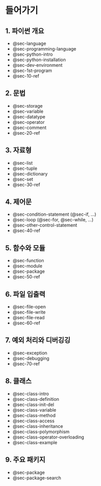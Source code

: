 # 들어가기 {.unnumbered}

## 1. 파이썬 개요

- @sec-language
- @sec-programming-language
- @sec-python-intro
- @sec-python-installation
- @sec-dev-environment
- @sec-1st-program
- @sec-10-ref

## 2. 문법

- @sec-storage
- @sec-variable
- @sec-datatype
- @sec-operator
- @sec-comment
- @sec-20-ref

## 3. 자료형

- @sec-list
- @sec-tuple
- @sec-dictionary
- @sec-set
- @sec-30-ref

## 4. 제어문

- @sec-condition-statement (@sec-if, ...)
- @sec-loop (@sec-for, @sec-while, ...)
- @sec-other-control-statement
- @sec-40-ref

## 5. 함수와 모듈

- @sec-function
- @sec-module
- @sec-package
- @sec-50-ref

## 6. 파일 입출력

- @sec-file-open
- @sec-file-write
- @sec-file-read
- @sec-60-ref

## 7. 예외 처리와 디버깅깅

- @sec-exception
- @sec-debugging
- @sec-70-ref

## 8. 클래스

- @sec-class-intro
- @sec-class-definition
- @sec-class-init-del
- @sec-class-variable
- @sec-class-method
- @sec-class-access
- @sec-class-inheritance
- @sec-class-polymorphism
- @sec-class-operator-overloading
- @sec-class-example

## 9. 주요 패키지 

- @sec-package
- @sec-package-search

